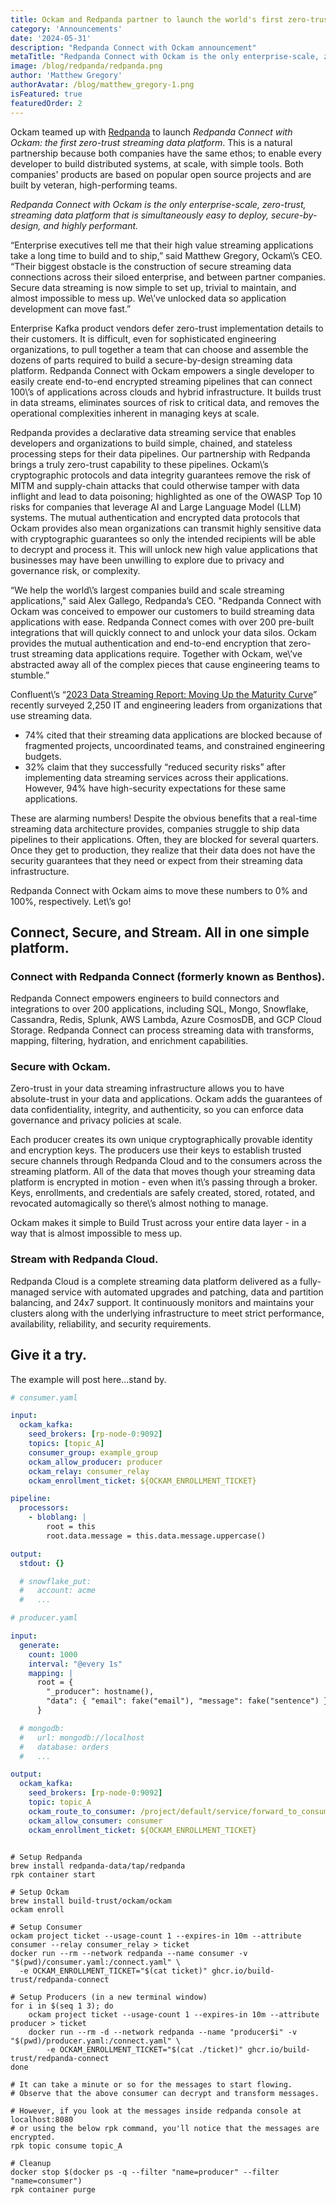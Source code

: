 ```yaml
---
title: Ockam and Redpanda partner to launch the world's first zero-trust streaming data platform.
category: 'Announcements'
date: '2024-05-31'
description: "Redpanda Connect with Ockam announcement"
metaTitle: "Redpanda Connect with Ockam is the only enterprise-scale, zero-trust, streaming data platform that is simultaneously easy to deploy, secure-by-design, and highly performant. "
image: /blog/redpanda/redpanda.png
author: 'Matthew Gregory'
authorAvatar: /blog/matthew_gregory-1.png
isFeatured: true
featuredOrder: 2
---
```


Ockam teamed up with [Redpanda](https://redpanda.com/redpanda-cloud) to launch *Redpanda Connect with Ockam: the first zero-trust streaming data platform*. This is a natural partnership because both companies have the same ethos; to enable every developer to build distributed systems, at scale, with simple tools. Both companies\' products are based on popular open source projects and are built by veteran, high-performing teams.

*Redpanda Connect with Ockam is the only enterprise-scale, zero-trust, streaming data platform that is simultaneously easy to deploy, secure-by-design, and highly performant.*

“Enterprise executives tell me that their high value streaming applications take a long time to build and to ship,” said Matthew Gregory, Ockam\’s CEO. “Their biggest obstacle is the construction of secure streaming data connections across their siloed enterprise, and between partner companies. Secure data streaming is now simple to set up, trivial to maintain, and almost impossible to mess up. We\’ve unlocked data so application development can move fast.”

Enterprise Kafka product vendors defer zero-trust implementation details to their customers. It is difficult, even for sophisticated engineering organizations, to pull together a team that can choose and assemble the dozens of parts required to build a secure-by-design streaming data platform. Redpanda Connect with Ockam empowers a single developer to easily create end-to-end encrypted streaming pipelines that can connect 100\’s of applications across clouds and hybrid infrastructure. It builds trust in data streams, eliminates sources of risk to critical data, and removes the operational complexities inherent in managing keys at scale.

Redpanda provides a declarative data streaming service that enables developers and organizations to build simple, chained, and stateless processing steps for their data pipelines. Our partnership with Redpanda brings a truly zero-trust capability to these pipelines. Ockam\’s cryptographic protocols and data integrity guarantees remove the risk of MITM and supply-chain attacks that could otherwise tamper with data inflight and lead to data poisoning; highlighted as one of the OWASP Top 10 risks for companies that leverage AI and Large Language Model (LLM) systems. The mutual authentication and encrypted data protocols that Ockam provides also mean organizations can transmit highly sensitive data with cryptographic guarantees so only the intended recipients will be able to decrypt and process it. This will unlock new high value applications that businesses may have been unwilling to explore due to privacy and governance risk, or complexity.

“We help the world\’s largest companies build and scale streaming applications," said Alex Gallego, Redpanda’s CEO. "Redpanda Connect with Ockam was conceived to empower our customers to build streaming data applications with ease. Redpanda Connect comes with over 200 pre-built integrations that will quickly connect to and unlock your data silos. Ockam provides the mutual authentication and end-to-end encryption that zero-trust streaming data applications require. Together with Ockam, we\’ve abstracted away all of the complex pieces that cause engineering teams to stumble.”

Confluent\’s “[2023 Data Streaming Report: Moving Up the Maturity Curve](https://assets.confluent.io/m/52436fc9cd4844f4/original/20230510-RPT-Data_Streaming_Report.pdf)” recently surveyed 2,250 IT and engineering leaders from organizations that use streaming data.

* 74\% cited that their streaming data applications are blocked because of fragmented projects, uncoordinated teams, and constrained engineering budgets.
* 32\% claim that they successfully “reduced security risks” after implementing data streaming services across their applications. However, 94\% have high-security expectations for these same applications.

These are alarming numbers! Despite the obvious benefits that a real-time streaming data architecture provides, companies struggle to ship data pipelines to their applications. Often, they are blocked for several quarters. Once they get to production, they realize that their data does not have the security guarantees that they need or expect from their streaming data infrastructure.

Redpanda Connect with Ockam aims to move these numbers to 0\% and 100\%, respectively. Let\’s go!

## Connect, Secure, and Stream. All in one simple platform.

### Connect with Redpanda Connect (formerly known as Benthos).

Redpanda Connect empowers engineers to build connectors and integrations to over 200 applications, including SQL, Mongo, Snowflake, Cassandra, Redis, Splunk, AWS Lambda, Azure CosmosDB, and GCP Cloud Storage. Redpanda Connect can process streaming data with transforms, mapping, filtering, hydration, and enrichment capabilities.

### Secure with Ockam.

Zero-trust in your data streaming infrastructure allows you to have absolute-trust in your data and applications. Ockam adds the guarantees of data confidentiality, integrity, and authenticity, so you can enforce data governance and privacy policies at scale.

Each producer creates its own unique cryptographically provable identity and encryption keys. The producers use their keys to establish trusted secure channels through Redpanda Cloud and to the consumers across the streaming platform. All of the data that moves though your streaming data platform is encrypted in motion - even when it\’s passing through a broker. Keys, enrollments, and credentials are safely created, stored, rotated, and revocated automagically so there\’s almost nothing to manage.

Ockam makes it simple to Build Trust across your entire data layer - in a way that is almost impossible to mess up.

### Stream with Redpanda Cloud.

Redpanda Cloud is a complete streaming data platform delivered as a fully-managed service with automated upgrades and patching, data and partition balancing, and 24x7 support. It continuously monitors and maintains your clusters along with the underlying infrastructure to meet strict performance, availability, reliability, and security requirements.


## Give it a try.

The example will post here...stand by.


```yaml
# consumer.yaml

input:
  ockam_kafka:
    seed_brokers: [rp-node-0:9092]
    topics: [topic_A]
    consumer_group: example_group
    ockam_allow_producer: producer
    ockam_relay: consumer_relay
    ockam_enrollment_ticket: ${OCKAM_ENROLLMENT_TICKET}

pipeline:
  processors:
    - bloblang: |
        root = this
        root.data.message = this.data.message.uppercase()

output:
  stdout: {}

  # snowflake_put:
  #   account: acme
  #   ...

```

```yaml
# producer.yaml

input:
  generate:
    count: 1000
    interval: "@every 1s"
    mapping: |
      root = {
        "_producer": hostname(),
        "data": { "email": fake("email"), "message": fake("sentence") }
      }

  # mongodb:
  #   url: mongodb://localhost
  #   database: orders
  #   ...

output:
  ockam_kafka:
    seed_brokers: [rp-node-0:9092]
    topic: topic_A
    ockam_route_to_consumer: /project/default/service/forward_to_consumer_relay/secure/api
    ockam_allow_consumer: consumer
    ockam_enrollment_ticket: ${OCKAM_ENROLLMENT_TICKET}

```

```shell

# Setup Redpanda
brew install redpanda-data/tap/redpanda
rpk container start

# Setup Ockam
brew install build-trust/ockam/ockam
ockam enroll

# Setup Consumer
ockam project ticket --usage-count 1 --expires-in 10m --attribute consumer --relay consumer_relay > ticket
docker run --rm --network redpanda --name consumer -v "$(pwd)/consumer.yaml:/connect.yaml" \
  -e OCKAM_ENROLLMENT_TICKET="$(cat ticket)" ghcr.io/build-trust/redpanda-connect

# Setup Producers (in a new terminal window)
for i in $(seq 1 3); do
    ockam project ticket --usage-count 1 --expires-in 10m --attribute producer > ticket
    docker run --rm -d --network redpanda --name "producer$i" -v "$(pwd)/producer.yaml:/connect.yaml" \
        -e OCKAM_ENROLLMENT_TICKET="$(cat ./ticket)" ghcr.io/build-trust/redpanda-connect
done

# It can take a minute or so for the messages to start flowing.
# Observe that the above consumer can decrypt and transform messages.

# However, if you look at the messages inside redpanda console at localhost:8080
# or using the below rpk command, you'll notice that the messages are encrypted.
rpk topic consume topic_A

# Cleanup
docker stop $(docker ps -q --filter "name=producer" --filter "name=consumer")
rpk container purge

```
